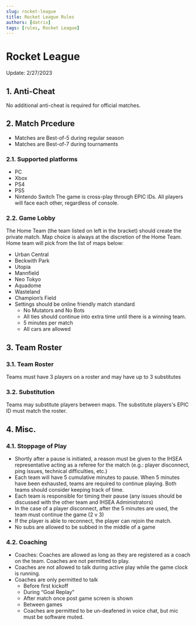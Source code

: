 ```yaml
---
slug: rocket-league
title: Rocket League Rules
authors: [datrix]
tags: [rules, Rocket League]
---
```


# Rocket League
Update: 2/27/2023
## 1. Anti-Cheat
No additional anti-cheat is required for official matches.
## 2. Match Prcedure
- Matches are Best-of-5 during regular season
- Matches are Best-of-7 during tournaments
### 2.1. Supported platforms
- PC
- Xbox
- PS4
- PS5
- Nintendo Switch
The game is cross-play through EPIC IDs. All players will face each other, regardless of console.
### 2.2. Game Lobby
The Home Team (the team listed on left in the bracket) should create the private match.
Map choice is always at the discretion of the Home Team. Home team will pick from the list of maps below:
- Urban Central
- Beckwith Park
- Utopia
- Mannfield
- Neo Tokyo
- Aquadome
- Wasteland
- Champion’s Field
- Settings should be online friendly match standard
    - No Mutators and No Bots
    - All ties should continue into extra time until there is a winning team.
    - 5 minutes per match
    - All cars are allowed
## 3. Team Roster
### 3.1. Team Roster
Teams must have 3 players on a roster and may have up to 3 substitutes
### 3.2. Substitution
Teams may substitute players between maps. The substitute players's EPIC ID must match the roster.
## 4. Misc.
### 4.1. Stoppage of Play
- Shortly after a pause is initiated, a reason must be given to the IHSEA representative acting as a referee for the match (e.g.: player disconnect, ping issues, technical difficulties, etc.)
- Each team will have 5 cumulative minutes to pause. When 5 minutes have been exhausted, teams are required to continue playing. Both teams should consider keeping track of time.
- Each team is responsible for timing their pause (any issues should be discussed with  the other team and IHSEA Administrators) 
- In the case of a player disconnect, after the 5 minutes are used, the team must continue the game (2 v 3)
- If the player is able to reconnect, the player can rejoin the match.
- No subs are allowed to be subbed in the middle of a game
### 4.2. Coaching
- Coaches: Coaches are allowed as long as they are registered as a coach on the team. Coaches are not permitted to play.
- Coaches are not allowed to talk during active play while the game clock is running.
- Coaches are only permitted to talk
    - Before first kickoff
    - During “Goal Replay”
    - After match once post game screen is shown
    - Between games
    - Coaches are permitted to be un-deafened in voice chat, but mic must be software muted.